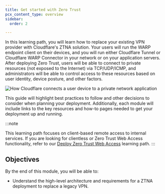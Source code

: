 ```yaml
---
title: Get started with Zero Trust
pcx_content_type: overview
sidebar:
  order: 2

---
```



In this learning path, you will learn how to replace your existing VPN provider with Cloudflare's ZTNA solution. Your users will run the WARP endpoint client on their devices, and you will run either Cloudflare Tunnel or Cloudflare WARP Connector in your network or on your application servers. After deploying Zero Trust, users will be able to connect to private resources (not exposed to the Internet) via TCP/UDP/ICMP, and administrators will be able to control access to these resources based on user identity, device posture, and other factors.

![How Cloudflare connects a user device to a private network application](~/assets/images/reference-architecture/cloudflare-one-reference-architecture-images/cf1-ref-arch-10.svg)

This guide will highlight best practices to follow and other decisions to consider when planning your deployment. Additionally, each module will include links to the key resources and how-to pages needed to get your deployment up and running.

:::note

This learning path focuses on client-based remote access to internal services. If you are looking for clientless or Zero Trust Web Access functionality, refer to our [Deploy Zero Trust Web Access](/learning-paths/zero-trust-web-access/) learning path.
:::

## Objectives

By the end of this module, you will be able to:

* Understand the high-level architecture and requirements for a ZTNA deployment to replace a legacy VPN.

<Render file="zero-trust/initial-setup-objectives" />
